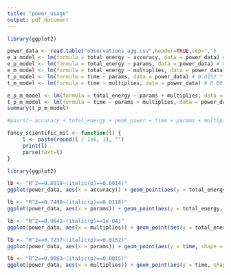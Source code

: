 ```yaml
---
title: "power_usage"
output: pdf_document
---
```


```r
library(ggplot2)
```

```r
power_data <- read.table("observations_agg.csv",header=TRUE,sep=",")
e_a_model <- lm(formula = total_energy ~ accuracy, data = power_data) # 0.00136 **
e_p_model <- lm(formula = total_energy ~ params, data = power_data) # 0.0118 *
e_m_model <- lm(formula = total_energy ~ multiplies, data = power_data) # 0.0000837 ***
t_p_model <- lm(formula = time ~ params, data = power_data) # 0.0152 *
t_m_model <- lm(formula = time ~ multiplies, data = power_data) # 0.001546 **

e_p_m_model <- lm(formula = total_energy ~ params + multiplies, data = power_data) # a_r = 0.9596
t_p_m_model <- lm(formula = time ~ params + multiplies, data = power_data) # a_r = 0.8502
summary(t_p_m_model)
```
```r
#pairs(~ accuracy + total_energy + peak_power + time + params + multiplies, data = power_data)
```
```r
fancy_scientific_mil <- function(l) {
     l <- paste(round(l / 1e6, 1), "")
     print(l)
     parse(text=l)
}

library(ggplot2)

lb <- "R^2==0.8919~(italic(p)==0.0014)"
ggplot(power_data, aes(x = accuracy)) + geom_point(aes(y = total_energy, shape = model), size=4) +  stat_smooth(aes(x = accuracy, y = total_energy), method = "lm", level = 0.95) + annotate("text", x = 77, y = 370, label = lb, size=5, parse=TRUE) + ylab("Energy per Query (mJ)") + xlab("Accuracy (%)") + theme(axis.title = element_text(size = rel(1.8)), axis.text = element_text(size = rel(1.8)),legend.title=element_text(size=14),legend.text=element_text(size=14)) + scale_shape_manual(values = c(4,8,15,16,17,18,21))

lb <- "R^2==0.7498~(italic(p)==0.0118)"
ggplot(power_data, aes(x = params)) + geom_point(aes(y = total_energy, shape = model), size=4) +  stat_smooth(aes(x = params, y = total_energy), method = "lm", level = 0.95) + annotate("text", x = 7e+5, y = 425, label = lb, size=5, parse=TRUE) + ylab("Energy per Query (mJ)") + xlab("Number of Parameters (millions)") + theme(axis.title = element_text(size = rel(1.8)), axis.text = element_text(size = rel(1.8)),legend.title=element_text(size=14),legend.text=element_text(size=14)) + scale_shape_manual(values = c(4,8,15,16,17,18,21)) + scale_x_continuous(labels=fancy_scientific_mil)

lb <- "R^2==0.9641~(italic(p)==1e-04)"
ggplot(power_data, aes(x = multiplies)) + geom_point(aes(y = total_energy, shape = model), size=4) +stat_smooth(aes(x = multiplies, y = total_energy), method = "lm", level = 0.95) + annotate("text", x = 5e+7, y = 410, label = lb, size=5, parse=TRUE) + ylab("Energy per Query (mJ)") + xlab("Number of Multiplies (millions)") + theme(axis.title = element_text(size = rel(1.6)), axis.text = element_text(size = rel(1.6)),legend.title=element_text(size=14),legend.text=element_text(size=14)) + scale_shape_manual(values = c(4,8,15,16,17,18,21)) + scale_x_continuous(labels=fancy_scientific_mil)

lb <- "R^2==0.7237~(italic(p)==0.0152)"
ggplot(power_data, aes(x = params)) + geom_point(aes(y = time, shape = model), size=4) + stat_smooth(aes(x = params, y = time), method = "lm", level = 0.95) + annotate("text", x = 7e+5, y = 230, label = lb, size=5, parse=TRUE) + ylab("Latency per Query (ms)") + xlab("Number of Parameters (millions)") + theme(axis.title = element_text(size = rel(1.6)), axis.text = element_text(size = rel(1.6)),legend.title=element_text(size=14),legend.text=element_text(size=14)) + scale_shape_manual(values = c(4,8,15,16,17,18,21)) + scale_x_continuous(labels=fancy_scientific_mil)

lb <- "R^2==0.8863~(italic(p)==0.0015)"
ggplot(power_data, aes(x = multiplies)) + geom_point(aes(y = time, shape = model), size=4) +  stat_smooth(aes(x = multiplies, y = time), method = "lm", level = 0.95) + annotate("text", x = 5e+7, y = 220, label = lb, size=5, parse=TRUE) + ylab("Latency per Query (ms)") + xlab("Number of Multiplies (millions)") + theme(axis.title = element_text(size = rel(1.6)), axis.text = element_text(size = rel(1.6)),legend.title=element_text(size=14),legend.text=element_text(size=14)) + scale_shape_manual(values = c(4,8,15,16,17,18,21)) + scale_x_continuous(labels=fancy_scientific_mil)
```
